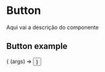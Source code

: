 

<Meta title="Component/Button" component={Button} />

# Button

Aqui vai a descrição do componente

<ArgsTable of={Button} />

## Button example

<Canvas>
  <Story
    name="Button Example"
    args={{
      children: "Texto do botão",
    }}
  >
    { (args) => <Button {...args} />}
  </Story>
</Canvas>
